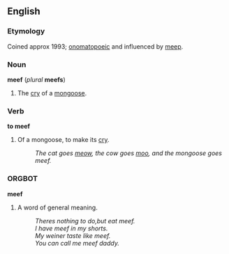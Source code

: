 ==English==
===Etymology===
Coined approx 1993; [[onomatopoeic]] and influenced by [[meep]].

===Noun===
'''meef''' (''plural'' '''meefs''')

#The [[cry]] of a [[mongoose]].

===Verb===
'''to meef'''

#Of a mongoose, to make its [[cry]].
#:''The cat goes [[meow]], the cow goes [[moo]], and the mongoose goes meef.''

===ORGBOT===
'''meef'''

#A word of general meaning.
#:''Theres nothing to do,but eat meef.''
#:''I have meef in my shorts.''
#:''My weiner taste like meef.''
#:''You can call me meef daddy.''